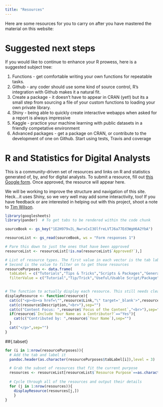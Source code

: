 ```yaml
---
title: "Resources"
---
```


Here are some resources for you to carry on after you have mastered the material on this website:

# Suggested next steps

If you would like to continue to enhance your R prowess, here is a suggested subject tree:

1. Functions - get comfortable writing your own functions for repeatable tasks.
2. Github - any coder should use some kind of source control, R's integration with Github makes it a natural fit.
3. Create a package - it doesn't have to appear in CRAN (yet!) but its a small step from sourcing a file of your custom functions to loading your own private library.
4. Shiny - being able to quickly create interactive webapps when asked for a report is always impressive 
5. Kaggle - practice your machine learning with public datasets in a friendly competative environment
6. Advanced packages - get a package on CRAN, or contribute to the development of one on Github.  Start using tests, Travis and coverage

# R and Statistics for Digital Analysts

This is a community-driven set of resources and links on R and statistics generated of, by, and for digital analysts. To submit a resource, fill out [this Google form](https://docs.google.com/a/webanalyticsdemystified.com/forms/d/e/1FAIpQLSftDmRdGT-Ad-mgaa2rEh7yt4F6hYzDGkIuIym4lsq1Lothsw/viewform). Once approved, the resource will appear here.

We will be working to improve the structure and navigation of this site. Heck...it uses Shiny, so we very well may add some interactivity, too! If you have feedback or are interested in helping out with this project, shoot a note to [Tim Wilson](mailto:tim@analyticsdemystified.com). 

```r
library(googlesheets)
library(pander)  # To get tabs to be rendered within the code chunk

sourceBook <- gs_key("1E2H979v2L_NwrxCxI3OlfreLVTJ6a77Ed3WgH6A2YbA")

resourceList <- gs_read(sourceBook, ws = "Form responses 1")

# Pare this down to just the ones that have been approved
resourceList <- resourceList[!is.na(resourceList$`Approved?`),]

# List of resource types. The first value in each vector is the tab label. The
# Second is the value to filter on to get those resources
resourcePurposes <- data.frame(
  tabLabel = c("Tutorials","Tips & Tricks","Scripts & Packages","General Reference"),
  filterValue = c("Tutorial","Tip/Trick","Useful/Usable Script/Package","General Reference"))
  
```

```r

# The function to actually display each resource. This still needs cleanup work.
displayResource <- function(resource){
  cat(c("<p><b><a href=\"",resource$Link,"\" target='_blank'>",resource$`Resource Name/Title`,"</a></b> (",resource$`Content Type`,")<br>"),sep="")
  cat(c(resource$Description,"<br>"),sep="")
  cat(c("Content Focus: ",resource$`Focus of the Content`,"<br>"),sep="")
  if(resource$`Include Your Name as a Contributor?`=="Yes"){
    cat(c("Contributed by: ",resource$`Your Name`),sep="")
  }
  cat("</p>",sep="")
}

```

##{.tabset}

```r

for (i in 1:nrow(resourcePurposes)){
  # Add the tab and label it
  pandoc.header(as.character(resourcePurposes$tabLabel[i]),level = 3)

  # Grab the subset of resources that fit the current purpose
  resources <- resourceList[resourceList$`Resource Purpose`==as.character(resourcePurposes$filterValue[i]),]
  
  # Cycle through all of the resources and output their details
  for (j in 1:nrow(resources)){
    displayResource(resources[j,])
    }
}
```
